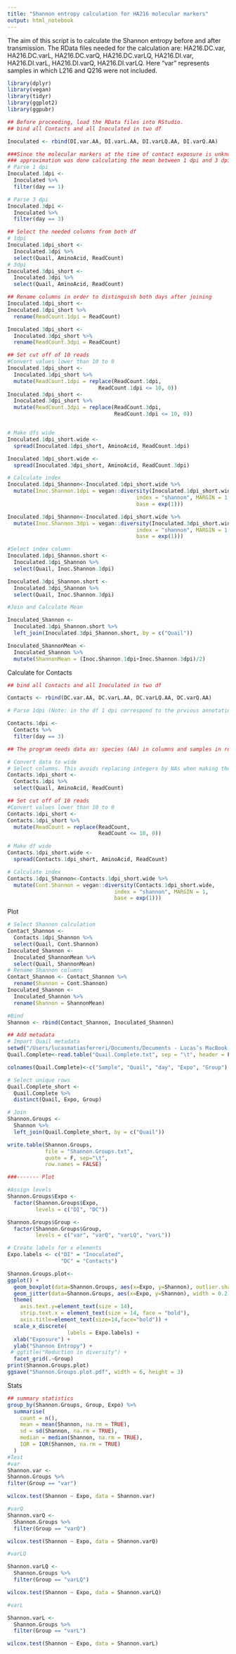 ```yaml
---
title: "Shannon entropy calculation for HA216 molecular markers"
output: html_notebook
---
```

The aim of this script is to calculate the Shannon entropy before and after transmission.
The RData files needed for the calculation are: HA216.DC.var, HA216.DC.varL, HA216.DC.varQ, HA216.DC.varLQ, HA216.DI.var, HA216.DI.varL, HA216.DI.varQ, HA216.DI.varLQ. Here "var" represents samples in which L216 and Q216 were not included.

```r
library(dplyr)
library(vegan)
library(tidyr)
library(ggplot2)
library(ggpubr)
```


```r
## Before proceeding, load the RData files into RStudio.
## bind all Contacts and all Inoculated in two df

Inoculated <- rbind(DI.var.AA, DI.varL.AA, DI.varLQ.AA, DI.varQ.AA)

###Since the molecular markers at the time of contact exposure is unknown, 
### approximation was done calculating the mean between 1 dpi and 3 dpi
# Parse 1 dpi
Inoculated.1dpi <-
  Inoculated %>% 
  filter(day == 1)

# Parse 3 dpi
Inoculated.3dpi <-
  Inoculated %>% 
  filter(day == 3)

## Select the needed columns from both df
# 1dpi
Inoculated.1dpi_short <- 
  Inoculated.1dpi %>% 
  select(Quail, AminoAcid, ReadCount) 
# 3dpi
Inoculated.3dpi_short <- 
  Inoculated.3dpi %>% 
  select(Quail, AminoAcid, ReadCount) 

## Rename columns in order to distinguish both days after joining
Inoculated.1dpi_short <-
Inoculated.1dpi_short %>% 
  rename(ReadCount.1dpi = ReadCount)

Inoculated.3dpi_short <-
  Inoculated.3dpi_short %>% 
  rename(ReadCount.3dpi = ReadCount)

## Set cut off of 10 reads
#Convert values lower than 10 to 0
Inoculated.1dpi_short <-
  Inoculated.1dpi_short %>% 
  mutate(ReadCount.1dpi = replace(ReadCount.1dpi, 
                             ReadCount.1dpi <= 10, 0))
Inoculated.3dpi_short <-
  Inoculated.3dpi_short %>% 
  mutate(ReadCount.3dpi = replace(ReadCount.3dpi, 
                                  ReadCount.3dpi <= 10, 0))


# Make dfs wide  
Inoculated.1dpi_short.wide <-
  spread(Inoculated.1dpi_short, AminoAcid, ReadCount.1dpi)

Inoculated.3dpi_short.wide <-
  spread(Inoculated.3dpi_short, AminoAcid, ReadCount.3dpi)

# Calculate index 
Inoculated.1dpi_Shannon<-Inoculated.1dpi_short.wide %>% 
  mutate(Inoc.Shannon.1dpi = vegan::diversity(Inoculated.1dpi_short.wide, 
                                         index = "shannon", MARGIN = 1, 
                                         base = exp(1)))

Inoculated.3dpi_Shannon<-Inoculated.1dpi_short.wide %>% 
  mutate(Inoc.Shannon.3dpi = vegan::diversity(Inoculated.3dpi_short.wide, 
                                         index = "shannon", MARGIN = 1, 
                                         base = exp(1)))

#Select index column
Inoculated.1dpi_Shannon.short <-
  Inoculated.1dpi_Shannon %>% 
  select(Quail, Inoc.Shannon.1dpi)

Inoculated.3dpi_Shannon.short <-
  Inoculated.3dpi_Shannon %>% 
  select(Quail, Inoc.Shannon.3dpi)

#Join and Calculate Mean

Inoculated_Shannon <-
  Inoculated.1dpi_Shannon.short %>% 
  left_join(Inoculated.3dpi_Shannon.short, by = c("Quail"))

Inoculated_ShannonMean <-
  Inoculated_Shannon %>% 
  mutate(ShannonMean = (Inoc.Shannon.1dpi+Inoc.Shannon.3dpi)/2) 

```

Calculate for Contacts

```r
## bind all Contacts and all Inoculated in two df

Contacts <- rbind(DC.var.AA, DC.varL.AA, DC.varLQ.AA, DC.varQ.AA)

# Parse 1dpi (Note: in the df 1 dpi correspond to the prvious annotation -> 3 dpi)

Contacts.1dpi <-
  Contacts %>% 
  filter(day == 3)

## The program needs data as: species (AA) in columns and samples in rows

# Convert data to wide
# Select columns. This avoids replacing integers by NAs when making the df wide
Contacts.1dpi_short <- 
  Contacts.1dpi %>% 
  select(Quail, AminoAcid, ReadCount) 

## Set cut off of 10 reads
#Convert values lower than 10 to 0
Contacts.1dpi_short <-
Contacts.1dpi_short %>% 
  mutate(ReadCount = replace(ReadCount, 
                             ReadCount <= 10, 0))

# Make df wide  
Contacts.1dpi_short.wide <-
  spread(Contacts.1dpi_short, AminoAcid, ReadCount)

# Calculate index 
Contacts.1dpi_Shannon<-Contacts.1dpi_short.wide %>% 
  mutate(Cont.Shannon = vegan::diversity(Contacts.1dpi_short.wide, 
                                  index = "shannon", MARGIN = 1, 
                                  base = exp(1)))

```

Plot

```r
# Select Shannon calculation 
Contact_Shannon <- 
  Contacts.1dpi_Shannon %>% 
  select(Quail, Cont.Shannon)
Inoculated_Shannon <- 
  Inoculated_ShannonMean %>% 
  select(Quail, ShannonMean)
# Rename Shannon columns
Contact_Shannon <- Contact_Shannon %>% 
  rename(Shannon = Cont.Shannon)
Inoculated_Shannon <- 
  Inoculated_Shannon %>% 
  rename(Shannon = ShannonMean)

#Bind
Shannon <- rbind(Contact_Shannon, Inoculated_Shannon)

## Add metadata
# Import Quail metadata
setwd("/Users/lucasmatiasferreri/Documents/Documents - Lucas’s MacBook Pro/226variantAnalysis/HTML/2.1 MutDistribution")
Quail.Complete<-read.table("Quail.Complete.txt", sep = "\t", header = F, strip.white = T)

colnames(Quail.Complete)<-c("Sample", "Quail", "day", "Expo", "Group")

# Select unique rows  
Quail.Complete_short <- 
  Quail.Complete %>% 
  distinct(Quail, Expo, Group)

# Join
Shannon.Groups <-
  Shannon %>% 
  left_join(Quail.Complete_short, by = c("Quail"))

write.table(Shannon.Groups, 
            file = "Shannon.Groups.txt", 
            quote = F, sep="\t",
            row.names = FALSE)

###------- Plot

#Assign levels
Shannon.Groups$Expo <-
  factor(Shannon.Groups$Expo, 
         levels = c("DI", "DC"))

Shannon.Groups$Group <-
  factor(Shannon.Groups$Group, 
         levels = c("var", "varQ", "varLQ", "varL"))

# Create labels for x elements
Expo.labels <- c("DI" = "Inoculated",
                 "DC" = "Contacts")

Shannon.Groups.plot<-
ggplot() +
  geom_boxplot(data=Shannon.Groups, aes(x=Expo, y=Shannon), outlier.shape = NA) +
  geom_jitter(data=Shannon.Groups, aes(x=Expo, y=Shannon), width = 0.2) +
  theme(
    axis.text.y=element_text(size = 14),
    strip.text.x = element_text(size = 14, face = "bold"),
    axis.title=element_text(size=14,face="bold")) +
  scale_x_discrete(
                   labels = Expo.labels) +
  xlab("Exposure") + 
  ylab("Shannon Entropy") +  
 # ggtitle("Reduction in diversity") +
  facet_grid(.~Group) 
print(Shannon.Groups.plot)
ggsave("Shannon.Groups.plot.pdf", width = 6, height = 3)


```

Stats

```r
## summary statistics 
group_by(Shannon.Groups, Group, Expo) %>%
  summarise(
    count = n(),
    mean = mean(Shannon, na.rm = TRUE),
    sd = sd(Shannon, na.rm = TRUE),
    median = median(Shannon, na.rm = TRUE),
    IQR = IQR(Shannon, na.rm = TRUE)
  )
#Test
#var
Shannon.var <-
Shannon.Groups %>% 
filter(Group == "var")

wilcox.test(Shannon ~ Expo, data = Shannon.var)

#varQ
Shannon.varQ <-
  Shannon.Groups %>% 
  filter(Group == "varQ")

wilcox.test(Shannon ~ Expo, data = Shannon.varQ)

#varLQ

Shannon.varLQ <-
  Shannon.Groups %>% 
  filter(Group == "varLQ")

wilcox.test(Shannon ~ Expo, data = Shannon.varLQ)

#varL

Shannon.varL <-
  Shannon.Groups %>% 
  filter(Group == "varL")

wilcox.test(Shannon ~ Expo, data = Shannon.varL)


```

